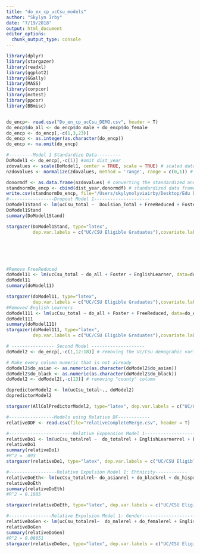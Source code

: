 ```yaml
---
title: "do_ex_cp_ucCsu_models"
author: "Skylyn Irby"
date: "7/19/2018"
output: html_document
editor_options: 
  chunk_output_type: console
---
```


```r
library(dplyr)
library(stargazer)
library(readxl)
library(ggplot2)
library(GGally)
library(MASS)
library(corpcor)
library(mctest)
library(ppcor)
library(BBmisc)


do_encp<- read.csv("Do_en_cp_ucCsu_DEMO.csv", header = T)
do_encp$do_all <- do_encp$do_male + do_encp$do_female
do_encp <- do_encp[,-c(1,3,23)]
do_encp <- as.integer(as.character(do_encp))
do_encp <- na.omit(do_encp)

#---------Model 1 Standardize Data---------
DoModel1 <- do_encp[,-c(1)] #omit dist_year
zdovalues <- scale(DoModel1, center = TRUE, scale = TRUE) # scaled data; standardized https://stat.ethz.ch/R-manual/R-devel/library/base/html/scale.html 
nzdovalues <- normalize(zdovalues, method = 'range', range = c(0,1)) # norm data https://www.rdocumentation.org/packages/BBmisc/versions/1.10/topics/normalize

donormdf <- as.data.frame(nzdovalues) # converting the standardized and normalized just values into a data frame 
standnormDo_encp <- cbind(dist_year,donormdf) # standardized data frame with all the values and dist_year (as "factor")
write.csv(standnormDo_encp, file="/Users/skylynolyviairby/Desktop/Edu Data Suspension/standnormDo_encp.csv")
#-----------------Dropout Model 1---------------------
DoModel1Stand <- lm(ucCsu_total ~  Doulsion_Total + FreeReduced + Foster + EnglishLearner, data= standnormDo_encp ,na.action=na.exclude)
DoModel1Stand
summary(DoModel1Stand)

stargazer(DoModel1Stand, type="latex", 
          dep.var.labels = c("UC/CSU Eligible Graduates"),covariate.labels = c("Doulsions","Free and Reduced Lunch" ,"Foster Youth","English Learners" ), single.row = T, report = ('vc*s*p'),out="modeloneNOCOLLIN.tex")






#Remove FreeReduced 
doModel11 <- lm(ucCsu_total ~ do_all + Foster + EnglishLearner, data=do_encp)
doModel11
summary(doModel11)

stargazer(doModel11, type="latex", 
          dep.var.labels = c("UC/CSU Eligible Graduates"),covariate.labels = c("Droupouts","Foster Youth","English Learners" ), single.row = T, report = ('vc*p*s'), out="modeloneNOCOLLIN.tex")
#Removed English Learners
doModel111 <- lm(ucCsu_total ~ do_all + Foster + FreeReduced, data=do_encp)
doModel111
summary(doModel111)
stargazer(doModel111, type="latex", 
          dep.var.labels = c("UC/CSU Eligible Graduates"),covariate.labels = c("Dropouts","Foster Youth","Free and Reduced Lunch"), single.row = T, report = ('vc*p*s'), out="modeloneNOCOLLIN.tex")
```


```r
# ---------------- Second Model --------------------
doModel2 <- do_encp[,-c(1,12:18)] # removing the Uc/Csu demograhic variables because they are the dependent variable

# Make every column numeric that is not already 
doModel2$do_asian <- as.numeric(as.character(doModel2$do_asian))
doModel2$do_black <- as.numeric(as.character(doModel2$do_black))
doModel2 <- doModel2[,-c(13)] # removing "county" column 

dopredictorModel2 <- lm(ucCsu_total~., doModel2)
dopredictorModel2 

stargazer(AllColPredictorModel2, type="latex", dep.var.labels = c("UC/CSU Eligible Graduates"), covariate.labels = c("Enrolled (Asian)", "Enrolled (Black)","Enrolled (Hispanic)","Enrolled (White)","Enrolled (Other)", "Enrolled (Female)","Enrolled (male)","English Learners","Free or Reduced Lunch","Foster Youth","Enrolled","do (male)","do (Female)","do (Asian)","do (Black)","do (Hispanic)","do (White)","do"),report = ('vc*p*s'), out="modeltwo.tex")
```

```r
#-----------------Models using Relative DF------------
relativeDDF <- read.csv(file="relativeCompleteMerge.csv", header = T)

#------------------------Relative Exppension Model 1---------------------
relativeDo1 <- lm(ucCsu_totalrel ~  do_totalrel + EnglishLearnerrel + Fosterrel , data= relativeDDF)
relativeDo1
summary(relativeDo1)
#R^2 = .093
stargazer(relativeDo1, type="latex", dep.var.labels = c("UC/CSU Eligible Graduates"), covariate.labels = c("Dropouts","English Learners","Foster Youth"),report = ('vc*p*s'), out="modeltwo.tex")

#------------------Relative Expulsion Model 1: Ehtnicity------------
relativeDoEth<- lm(ucCsu_totalrel~ do_asianrel + do_blackrel + do_hisprel + do_whiterel + do_otherrel + EnglishLearnerrel + Fosterrel, data = relativeDDF)
relativeDoEth
summary(relativeDoEth)
#R^2 = 0.1885

stargazer(relativeDoEth, type="latex", dep.var.labels = c("UC/CSU Eligible Graduates"), covariate.labels = c("Dropouts (Asian)","Dropouts (Black)", "Dropouts (Hispanic)", "Dropouts (White)", "Dropouts (Other)","English Learners","Foster Youth"),report = ('vc*p*s'), out="modeltwo.tex")

#----------------Relative Expulsion Model 1: Gender---------------------
relativeDoGen <- lm(ucCsu_totalrel~  do_malerel + do_femalerel + EnglishLearnerrel + Fosterrel, data = relativeDDF)
relativeDoGen
summary(relativeDoGen)
#R^2 = 0.08051
stargazer(relativeDoGen, type="latex", dep.var.labels = c("UC/CSU Eligible Graduates"), covariate.labels = c("Dropouts (Male)", "Dropouts (Female)","English Learners","Foster Youth"),report = ('vc*p*s'), out="modeltwo.tex")
```


